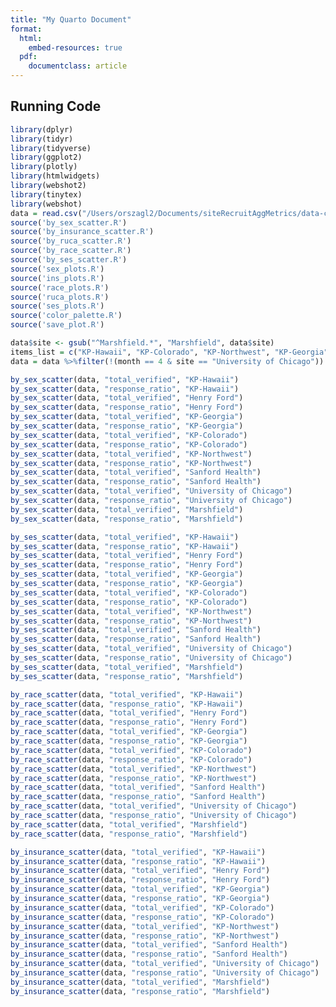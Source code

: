 ```yaml
---
title: "My Quarto Document"
format: 
  html: 
    embed-resources: true
  pdf: 
    documentclass: article
---
```


## Running Code

```r
library(dplyr)
library(tidyr)
library(tidyverse)
library(ggplot2)
library(plotly)
library(htmlwidgets)
library(webshot2)
library(tinytex)
library(webshot)
data = read.csv("/Users/orszagl2/Documents/siteRecruitAggMetrics/data-cleaning/joined_data3.csv")
source('by_sex_scatter.R')
source('by_insurance_scatter.R')
source('by_ruca_scatter.R')
source('by_race_scatter.R')
source('by_ses_scatter.R')
source('sex_plots.R')
source('ins_plots.R')
source('race_plots.R')
source('ruca_plots.R')
source('ses_plots.R')
source('color_palette.R')
source('save_plot.R')
```

```r
data$site <- gsub("^Marshfield.*", "Marshfield", data$site)
items_list = c("KP-Hawaii", "KP-Colorado", "KP-Northwest", "KP-Georgia", "Marshfield", "Sanford Health", "Henry Ford", "University of Chicago")
data = data %>%filter(!(month == 4 & site == "University of Chicago"))
```

```r
by_sex_scatter(data, "total_verified", "KP-Hawaii")
by_sex_scatter(data, "response_ratio", "KP-Hawaii")
by_sex_scatter(data, "total_verified", "Henry Ford")
by_sex_scatter(data, "response_ratio", "Henry Ford")
by_sex_scatter(data, "total_verified", "KP-Georgia")
by_sex_scatter(data, "response_ratio", "KP-Georgia")
by_sex_scatter(data, "total_verified", "KP-Colorado")
by_sex_scatter(data, "response_ratio", "KP-Colorado")
by_sex_scatter(data, "total_verified", "KP-Northwest")
by_sex_scatter(data, "response_ratio", "KP-Northwest")
by_sex_scatter(data, "total_verified", "Sanford Health")
by_sex_scatter(data, "response_ratio", "Sanford Health")
by_sex_scatter(data, "total_verified", "University of Chicago")
by_sex_scatter(data, "response_ratio", "University of Chicago")
by_sex_scatter(data, "total_verified", "Marshfield")
by_sex_scatter(data, "response_ratio", "Marshfield")
```

```r
by_ses_scatter(data, "total_verified", "KP-Hawaii")
by_ses_scatter(data, "response_ratio", "KP-Hawaii")
by_ses_scatter(data, "total_verified", "Henry Ford")
by_ses_scatter(data, "response_ratio", "Henry Ford")
by_ses_scatter(data, "total_verified", "KP-Georgia")
by_ses_scatter(data, "response_ratio", "KP-Georgia")
by_ses_scatter(data, "total_verified", "KP-Colorado")
by_ses_scatter(data, "response_ratio", "KP-Colorado")
by_ses_scatter(data, "total_verified", "KP-Northwest")
by_ses_scatter(data, "response_ratio", "KP-Northwest")
by_ses_scatter(data, "total_verified", "Sanford Health")
by_ses_scatter(data, "response_ratio", "Sanford Health")
by_ses_scatter(data, "total_verified", "University of Chicago")
by_ses_scatter(data, "response_ratio", "University of Chicago")
by_ses_scatter(data, "total_verified", "Marshfield")
by_ses_scatter(data, "response_ratio", "Marshfield")
```

```r
by_race_scatter(data, "total_verified", "KP-Hawaii")
by_race_scatter(data, "response_ratio", "KP-Hawaii")
by_race_scatter(data, "total_verified", "Henry Ford")
by_race_scatter(data, "response_ratio", "Henry Ford")
by_race_scatter(data, "total_verified", "KP-Georgia")
by_race_scatter(data, "response_ratio", "KP-Georgia")
by_race_scatter(data, "total_verified", "KP-Colorado")
by_race_scatter(data, "response_ratio", "KP-Colorado")
by_race_scatter(data, "total_verified", "KP-Northwest")
by_race_scatter(data, "response_ratio", "KP-Northwest")
by_race_scatter(data, "total_verified", "Sanford Health")
by_race_scatter(data, "response_ratio", "Sanford Health")
by_race_scatter(data, "total_verified", "University of Chicago")
by_race_scatter(data, "response_ratio", "University of Chicago")
by_race_scatter(data, "total_verified", "Marshfield")
by_race_scatter(data, "response_ratio", "Marshfield")
```

```r
by_insurance_scatter(data, "total_verified", "KP-Hawaii")
by_insurance_scatter(data, "response_ratio", "KP-Hawaii")
by_insurance_scatter(data, "total_verified", "Henry Ford")
by_insurance_scatter(data, "response_ratio", "Henry Ford")
by_insurance_scatter(data, "total_verified", "KP-Georgia")
by_insurance_scatter(data, "response_ratio", "KP-Georgia")
by_insurance_scatter(data, "total_verified", "KP-Colorado")
by_insurance_scatter(data, "response_ratio", "KP-Colorado")
by_insurance_scatter(data, "total_verified", "KP-Northwest")
by_insurance_scatter(data, "response_ratio", "KP-Northwest")
by_insurance_scatter(data, "total_verified", "Sanford Health")
by_insurance_scatter(data, "response_ratio", "Sanford Health")
by_insurance_scatter(data, "total_verified", "University of Chicago")
by_insurance_scatter(data, "response_ratio", "University of Chicago")
by_insurance_scatter(data, "total_verified", "Marshfield")
by_insurance_scatter(data, "response_ratio", "Marshfield")
```
